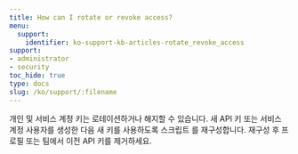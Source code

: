```yaml
---
title: How can I rotate or revoke access?
menu:
  support:
    identifier: ko-support-kb-articles-rotate_revoke_access
support:
- administrator
- security
toc_hide: true
type: docs
slug: /ko/support/:filename
---
```


개인 및 서비스 계정 키는 로테이션하거나 해지할 수 있습니다. 새 API 키 또는 서비스 계정 사용자를 생성한 다음 새 키를 사용하도록 스크립트 를 재구성합니다. 재구성 후 프로필 또는 팀에서 이전 API 키를 제거하세요.
